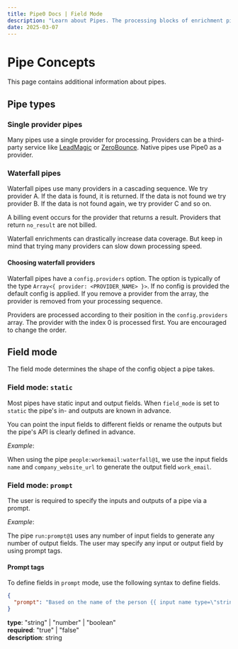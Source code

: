 ```yaml
---
title: Pipe0 Docs | Field Mode
description: "Learn about Pipes. The processing blocks of enrichment pipelines."
date: 2025-03-07
---
```


# Pipe Concepts

This page contains additional information about pipes.

## Pipe types

### Single provider pipes

Many pipes use a single provider for processing. Providers can be a third-party service like 
[LeadMagic](https://leadmagic.io) or [ZeroBounce](https://zerobounce.com). Native pipes use Pipe0 as a provider.

### Waterfall pipes

Waterfall pipes use many providers in a cascading sequence. We try provider A. If the data is found, it is returned.
If the data is not found we try provider B. If the data is not found again, we try provider C and so on.

A billing event occurs for the provider that returns a result. Providers that return `no_result`
are not billed.

Waterfall enrichments can drastically increase data coverage. But keep in mind that trying many providers 
can slow down processing speed.

#### Choosing waterfall providers

Waterfall pipes have a `config.providers` option. The option is typically of the type `Array<{ provider: <PROVIDER_NAME> }>`.
If no config is provided the default config is applied. If you remove a provider from the array, the provider is removed
from your processing sequence.

Providers are processed according to their position in the `config.providers` array. The provider with the index 0 is processed first.
You are encouraged to change the order.


## Field mode

The field mode determines the shape of the <AppLink linkType="pipeConfig">config object</AppLink> a pipe takes.

### Field mode: `static`

Most <AppLink linkType="pipe">pipes</AppLink> have static <AppLink linkType="inputField">input</AppLink> 
and <AppLink linkType="outputField">output fields</AppLink>. When `field_mode` is set to `static` the 
pipe's in- and outputs are known in advance.

You can point the input fields to different fields or rename the outputs but the pipe's API is clearly 
defined in advance.

_Example_: 

When using the pipe `people:workemail:waterfall@1`, we use the
input fields `name` and `company_website_url` to generate the output field `work_email`.

### Field mode: `prompt`

The user is required to specify the inputs and outputs of a pipe via a prompt.

_Example_:

The pipe `run:prompt@1` uses any number of input fields to generate any number of output fields. The
user may specify any input or output field by using <AppLink linkType="promptTags">prompt tags</AppLink>.

#### Prompt tags

To define fields in `prompt` mode, use the following syntax to define fields.


```json
{
  "prompt": "Based on the name of the person {{ input name type=\"string\" required=\"true\" }} assign a character from the TV show \"The Simpsons\" to that person. {{ output value description=\"Name of a character from the TV show 'The Simpsons\'\" }}",
}
```

**type**: "string" | "number" | "boolean" <br/>
**required**: "true" | "false" <br/>
**description**: string <br/>
